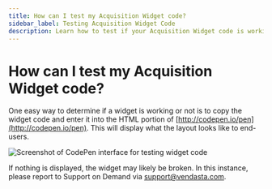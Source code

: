 ```yaml
---
title: How can I test my Acquisition Widget code?
sidebar_label: Testing Acquisition Widget Code
description: Learn how to test if your Acquisition Widget code is working properly.
---
```


# How can I test my Acquisition Widget code?

One easy way to determine if a widget is working or not is to copy the widget code and enter it into the HTML portion of [http://codepen.io/pen](http://codepen.io/pen). This will display what the layout looks like to end-users.

![Screenshot of CodePen interface for testing widget code](./img/marketing/acquisition-widgets/codepen-test.png)

If nothing is displayed, the widget may likely be broken. In this instance, please report to Support on Demand via support@vendasta.com.